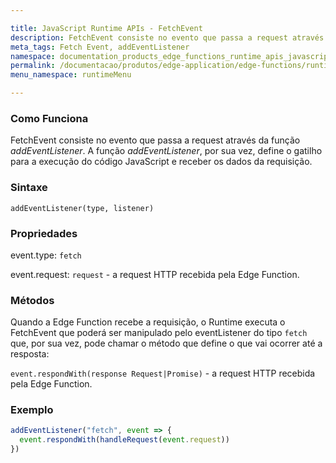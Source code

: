 ```yaml
---

title: JavaScript Runtime APIs - FetchEvent
description: FetchEvent consiste no evento que passa a request através da função addEventListener.
meta_tags: Fetch Event, addEventListener
namespace: documentation_products_edge_functions_runtime_apis_javascript_fetch_event
permalink: /documentacao/produtos/edge-application/edge-functions/runtime-apis/javascript/fetch-event/
menu_namespace: runtimeMenu

---
```


### Como Funciona

FetchEvent consiste no evento que passa a request através da função *addEventListener*. A função *addEventListener*, por sua vez, define o gatilho para a execução do código JavaScript e receber os dados da requisição.

### Sintaxe

`addEventListener(type, listener)`

### Propriedades

event.type: `fetch`

event.request: `request`  - a request HTTP recebida pela Edge Function.

### Métodos

Quando a Edge Function recebe a requisição, o Runtime executa o FetchEvent que poderá ser manipulado pelo eventListener do tipo `fetch` que, por sua vez, pode chamar o método que define o que vai ocorrer até a resposta:

`event.respondWith(response Request|Promise)` - a request HTTP recebida pela Edge Function.

### Exemplo

```js
addEventListener("fetch", event => {
  event.respondWith(handleRequest(event.request))
})
```


